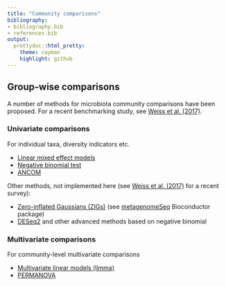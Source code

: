 ```yaml
---
title: "Community comparisons"
bibliography: 
- bibliography.bib
- references.bib
output: 
  prettydoc::html_pretty:
    theme: cayman
    highlight: github
---
```

<!--
  %\VignetteEngine{knitr::rmarkdown}
  %\VignetteIndexEntry{microbiome tutorial - comparisons}
  %\usepackage[utf8]{inputenc}
  %\VignetteEncoding{UTF-8}  
-->


## Group-wise comparisons

A number of methods for microbiota community comparisons have been proposed. For a recent benchmarking study, see [Weiss et al. (2017)](http://doi.org/10.1186/s40168-017-0237-y).

### Univariate comparisons

For individual taxa, diversity indicators etc.

 * [Linear mixed effect models](Mixedmodels.html) 
 * [Negative binomial test](Negativebinomial.html)
 * [ANCOM](ANCOM.html)  

Other methods, not implemented here (see [Weiss et al. (2017)](http://microbiomejournal.biomedcentral.com/articles/10.1186/s40168-017-0237-y) for a recent survey):

 * [Zero-inflated Gaussians (ZIGs)](https://www.ncbi.nlm.nih.gov/pubmed/24076764/) (see [metagenomeSeq](https://bioconductor.org/packages/release/bioc/html/metagenomeSeq.html) Bioconductor package)
 * [DESeq2]() and other advanced methods based on negative binomial


### Multivariate comparisons

For community-level multivariate comparisons

 * [Multivariate linear models (limma)](limma.html)
 * [PERMANOVA](PERMANOVA.html)

